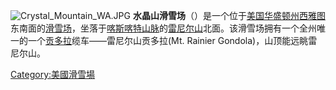 {{Multiple issues|
{{Expand language|1=en|time=2020-06-30T09:15:58+00:00}}
{{Unreferenced|time=2020-06-30T09:15:58+00:00}}
}}
[[File:Crystal_Mountain_WA.JPG|thumb]]
'''水晶山滑雪场'''（{{Lang-en|Crystal Mountain}}）是一个位于[[美国|美国]][[华盛顿州|华盛顿州]][[西雅图|西雅图]]东南面的[[滑雪场|滑雪场]]，坐落于[[喀斯喀特山脉|喀斯喀特山脉]]的[[雷尼尔山|雷尼尔山]]北面。该滑雪场拥有一个全州唯一的一个[[贡多拉|贡多拉]]缆车——雷尼尔山贡多拉(Mt. Rainier Gondola)，山顶能远眺雷尼尔山。

[[Category:美國滑雪場|Category:美國滑雪場]]
{{US-geo-stub}}